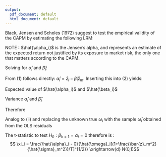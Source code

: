 ```yaml
---
output:
  pdf_document: default
  html_document: default
---
```

\section*{Question 2: Time Series regression test of CAPM for one asset i (3 points)}
Black, Jensen and Scholes (1972) suggest to test the empirical validity of the CAPM by estimating the following LRM: 

\begin{align*}
	r_{it} - r_{ft} &= \alpha_i + \beta_i(r_{mt} - r_{ft}) + u_{it}\\
	z_{it} &= \alpha_i + \beta_i z_{mt} + u_{it}\\
	u_{it}|z_{mt} &\sim iid(0, \omega^2_i)
\end{align*}

\subsection*{(i) Estimate $\hat{\alpha_i}$ and $\hat{\beta_i}$}
NOTE : $\hat{\alpha_i}$ is the Jensen’s alpha, and represents an estimate of the expected return not justified by its exposure to market risk, the only one that matters according to the CAPM.

\begin{align*}
	x_t &= (1, z_{mt}') \\
	X &= [x_1, ..., x_T]' \\
	X'X &= T Sxx\\
	Sxx &= \frac{1}{T}X'X = \left[\begin{array}{cc}
		1 & \bar{z}_m \\
		\bar{z}_m & \frac{1}{T}\sum{z_m^2}
	\end{array}\right] \\	
	Sxx^{-1} &= \left[\begin{array}{cc}
		\frac{1}{T}\sum{z_m^2} & -\bar{z}_m \\
		-\bar{z}_m & 1
	\end{array}\right] = \left[\begin{array}{cc}
	\frac{1}{T}\sum{z_m^2} - \bar{z}_m^2 + \bar{z}_m^2 & -\bar{z}_m \\
	-\bar{z}_m & 1
	\end{array}\right]\\
	 &= \left[\begin{array}{cc}
		\hat{\sigma}_m^2 + \bar{z}_m^2 & -\bar{z}_m \\
		-\bar{z}_m & 1
	\end{array}\right] = \left[\begin{array}{cc}
	1 + \frac{\bar{z}_m^2}{\hat{\sigma}_m^2} & \frac{-\bar{z}_m}{\hat{\sigma}_m^2} \\
	\frac{-\bar{z}_m}{\hat{\sigma}_m^2} & \frac{1}{\hat{\sigma}^2}
	\end{array}\right]\\
	Sxz_i &= \frac{1}{T} X'z_i = \left[\begin{array}{c}
		\bar{z}_i \\
		\frac{1}{T}\sum{z_m z_i}
	\end{array}\right] = \left[\begin{array}{c}
		\bar{z}_i \\
		\frac{1}{T}\sum{z_m z_i} - \bar{z}_m \bar{z}_i + \bar{z}_m \bar{z}_i
	\end{array}\right] = \left[\begin{array}{c}
		\bar{z}_i \\
		\hat{\sigma}_{im} + \bar{z}_m \bar{z}_i 
	\end{array}\right] \\
\end{align*}

Solving for $\hat{\alpha}_i$ and $\hat{\beta}_i$:
\begin{align*}
		Sxx \left[\begin{array}{c}
		\hat{\alpha}_i \\
		\hat{\beta}_i
	\end{array}\right] & = Sxz_i\\
	\left[\begin{array}{cc}
		1 & \bar{z}_m \\
		\bar{z}_m & \frac{1}{n}\sum{z_m^2}
	\end{array}\right] \left[\begin{array}{c}
		\hat{\alpha}_i \\
		\hat{\beta}_i
	\end{array}\right] &= \left[\begin{array}{c}
		\bar{z}_i \\
		\hat{\sigma}_{im} + \bar{z}_m \bar{z}_i 
	\end{array}\right] \\	
	\begin{array}{c}
		(1) \\
		(2)
	\end{array}
	\left[\begin{array}{c}
		\hat{\alpha}_i + \hat{\beta}_i \bar{z}_m \\
		\hat{\alpha}_i \bar{z}_m + \hat{\beta}_i \frac{1}{n}\sum{z_m^2}
	\end{array}\right] &= \left[\begin{array}{c}
		\bar{z}_i \\
		\hat{\sigma}_{im} + \bar{z}_m \bar{z}_i 
	\end{array}\right] \\
\end{align*}

From (1) follows directly: $\hat{\alpha}_i = \bar{z}_i - \hat{\beta}_i \bar{z}_m$. Inserting this into (2) yields:
\begin{align*}
	\hat{\alpha}_i \bar{z}_m + \hat{\beta}_i \frac{1}{n}\sum{z_m^2} &= \hat{\sigma}_{im} + \bar{z}_m \bar{z}_i \\
	(\bar{z}_i - \hat{\beta}_i \bar{z}_m)\bar{z}_m + \hat{\beta}_i \frac{1}{n}\sum{z_m^2} &= \hat{\sigma}_{im} + \bar{z}_m \bar{z}_i \\
	\bar{z}_i \bar{z}_m - \hat{\beta}_i \bar{z}_m^2 + \hat{\beta}_i \frac{1}{n}\sum{z_m^2} &= \hat{\sigma}_{im} + \bar{z}_m \bar{z}_i \\
	- \hat{\beta}_i \bar{z}_m^2 + \hat{\beta}_i \frac{1}{n}\sum{z_m^2} &= \hat{\sigma}_{im}\\
	\hat{\beta}_i  (\frac{1}{n}\sum{z_m^2}-\bar{z}_m^2) &= \hat{\sigma}_{im}\\
	\hat{\beta}_i \hat{\sigma}_{m}^2 &= \hat{\sigma}_{im}\\
	\hat{\beta}_i &=  \frac{\hat{\sigma}_{im}}{\hat{\sigma}_{m}^2}\\
\end{align*}

\subsection*{(ii) Distribution of  $\hat{\alpha}_i$ and $\hat{\beta}_i$}

Expected value of $\hat{\alpha_i}$ and $\hat{\beta_i}$
\begin{align*}
	\hat{\beta} &= \left[\begin{array}{c}
		\hat{\alpha}_i \\
		\hat{\beta}_i
	\end{array}\right] = (X'X)^{-1}X'z_i = (X'X)^{-1}X'(X \beta + u_{it})\\
	E[\hat{\beta}|z_m] &= (X'X)^{-1}X'X \beta + (X'X)^{-1}X'E[u_{it}|z_m]\\
	E[\hat{\beta}|z_m] &= \beta + (X'X)^{-1}X'0, \text{ by assumption } u_i|z_mt \sim iid(0, \omega_i^2)\\
	E[\hat{\beta}|z_m] &= \beta\\
	E\left[\begin{array}{c}
		\hat{\alpha}_i \\
		\hat{\beta}_i
	\end{array}|z_m\right] &= \left[\begin{array}{c}
	\alpha_i \\
	\beta_i
\end{array}\right]
\end{align*}

Variance $\hat{\alpha}_i$ and $\hat{\beta}_i$
\begin{align*}
	\hat{\beta} &= \left[\begin{array}{c}
		\hat{\alpha}_i \\
		\hat{\beta}_i
	\end{array}\right]\\
	V(\hat{\beta}|z_m) &= V((\hat{\beta} - \beta)|z_m) \text{ (given $\beta$ non-random)}\\
	&= V((X'X)^{-1}X'u_{i}|z_m) = A V(u_{i}|z_m)A' \text{ (with $A=(X'X)^{-1}X'$)}\\
	&= A E[u_{i}^2|z_m] A' = A \omega_i^2A' \text{ by assumption } u_i|z_mt \sim iid(0, \omega_i^2)\\
	&= \omega_i^2AA' = \omega_i^2(X'X)^{-1}X'((X'X)^{-1}X')' = \omega_i^2(X'X)^{-1}X'X(X'X)^{-1}\\
	&= \omega_i^2 (X'X)^{-1} = \omega_i^2 \frac{1}{T}Sxx^{-1}\\
	&= \frac{\omega_i^2}{T}Sxx^{-1} = \frac{\omega_i^2}{T} \left[\begin{array}{cc}
		1 + \frac{\bar{z}_m^2}{\hat{\sigma}_m^2} & \frac{-\bar{z}_m}{\hat{\sigma}_m^2} \\
		\frac{-\bar{z}_m}{\hat{\sigma}_m^2} & \frac{1}{\hat{\sigma}^2}
	\end{array}\right]
\end{align*}

Therefore

\begin{align*}
	\left[\begin{array}{c}
		\hat{\alpha}_i \\
		\hat{\beta}_i
	\end{array}\right] | z_m &\sim N\left(
		\left[\begin{array}{c}
			\alpha_i \\
			\beta_i
		\end{array}\right], 
		\frac{\omega_i^2}{T} \left[\begin{array}{cc}
			1 + \frac{\bar{z}_m^2}{\hat{\sigma}_m^2} & \frac{-\bar{z}_m}{\hat{\sigma}_m^2} \\
			\frac{-\bar{z}_m}{\hat{\sigma}_m^2} & \frac{1}{\hat{\sigma}^2}
		\end{array}\right]
	\right) \square
\end{align*}

\subsection*{(iii) Determine the t-statistics to test $H_0: \beta_{k=1} = \alpha_i = 0$}

Analog to (ii) and replacing the unknown true $\omega_i$ with the sample $\hat{\omega}_i$ obtained from the OLS residuals
\begin{align*}
	V((\hat{\beta} - \beta)|z_m) &= \hat{\omega}_i^2 (X'X)^{-1} = \hat{\omega}_i^2 \frac{1}{T}Sxx^{-1}\\
	V((\hat{\beta}_{k=1} - 0)|z_m) &= \omega_i^2 (X'X)_{kk}^{-1} = \hat{\omega}_i^2 \frac{1}{T}Sxx_{kk}^{-1}\\
	&=  \frac{\hat{\omega}_i^2}{T}(1+\frac{\bar{z}_m^2}{\hat{\sigma}_m^2})\\
	SE((\hat{\beta}_{k=1} - 0)|z_m) &= \hat{\omega}_i[(1+\frac{\bar{z}_m^2}{\hat{\sigma}_m^2})/T]^{1/2}
\end{align*}

The t-statistic to test $H_0: \beta_{k=1} = \alpha_i = 0$ therefore is : $$ \xi_i = \frac{\hat{\alpha}_i - 0}{\hat{\omega}_i[(1+\frac{\bar{z}_m^2}{\hat{\sigma}_m^2})/T]^{1/2}}  \xrightarrow{d}  N(0,1)$$